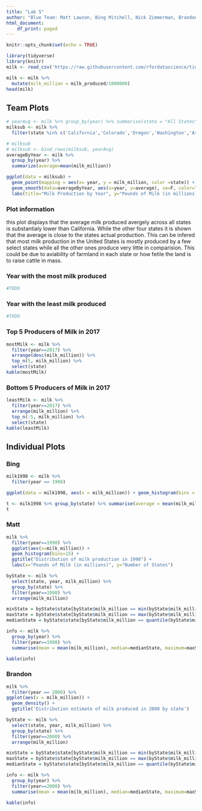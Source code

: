 ---
title: "Lab 5"
author: "Blue Team: Matt Lawson, Bing Mitchell, Nick Zimmerman, Brandon Bowen"
html_document:
    df_print: paged
---

```{r setup, include=FALSE}
knitr::opts_chunk$set(echo = TRUE)
```

```{r, include=F, message=F}
library(tidyverse)
library(knitr)
milk <- read_csv('https://raw.githubusercontent.com/rfordatascience/tidytuesday/master/data/2019/2019-01-29/state_milk_production.csv')

milk <- milk %>%
  mutate(milk_million = milk_produced/1000000)
head(milk)
```

## Team Plots
```{r, message=F}
# yearAvg <- milk %>% group_by(year) %>% summarise(state = "All States", milk_million = mean(milk_million))
milksub <- milk %>%
  filter(state %in% c('California','Colorado','Oregon','Washington','Arizona', 'All States')) %>% select(state, year, milk_million)

# milksub
# milksub <- bind_rows(milksub, yearAvg)
averageByYear <- milk %>% 
  group_by(year) %>%
  summarize(average=mean(milk_million))

ggplot(data = milksub) +
  geom_point(mapping = aes(x= year, y = milk_million, color =state)) + 
  geom_smooth(data=averageByYear, aes(x=year, y=average), se=F, color="black") +
  labs(title="Milk Production by Year", y="Pounds of Milk (in millions)", caption="The black line is the average of all states.")
```

### Plot information
this plot displays that the average milk produced avergely across all states is substantialy lower than California. While the other four states it is shown that the average is close to the states actual production. This can be infered that most milk production in the United States is mostly produced by a few select states while all the other ones produce very little in comparision. This could be due to aviability of farmland in each state or how fetile the land is to raise cattle in mass.   

### Year with the most milk produced
```{r}
#TODO
```





### Year with the least milk produced
```{r}
#TODO
```



### Top 5 Producers of Milk in 2017
```{r}
mostMilk <- milk %>%
  filter(year==2017) %>%
  arrange(desc(milk_million)) %>%
  top_n(5, milk_million) %>%
  select(state)
kable(mostMilk)
```



### Bottom 5 Producers of Milk in 2017
```{r}
leastMilk <- milk %>%
  filter(year==2017) %>%
  arrange(milk_million) %>%
  top_n(-5, milk_million) %>%
  select(state)
kable(leastMilk)
```

## Individual Plots

### Bing
```{r}
milk1998 <- milk %>%
  filter(year == 1998)

ggplot(data = milk1998, aes(x = milk_million)) + geom_histogram(bins = 10) + ggtitle('Histogram of milk produced in 1970 by state')
```
```{r}
t <- milk1998 %>% group_by(state) %>% summarise(average = mean(milk_million), med = median(milk_produced), max = max(milk_million), low = min(milk_million)) %>% as_tibble()
t
```


### Matt

```{r}
milk %>%
  filter(year==1998) %>%
  ggplot(aes(x=milk_million)) +
  geom_histogram(bins=15) + 
  ggtitle("Distribution of milk production in 1998") + 
  labs(x="Pounds of Milk (in millions)", y="Number of States") 
```

```{r}
byState <- milk %>%
  select(state, year, milk_million) %>%
  group_by(state) %>%
  filter(year==1998) %>%
  arrange(milk_million)

minState = byState$state[byState$milk_million == min(byState$milk_million)]
maxState = byState$state[byState$milk_million == max(byState$milk_million)]
medianState = byState$state[byState$milk_million == quantile(byState$milk_million, 0.5, type=1)]

info <- milk %>%
  group_by(year) %>%
  filter(year==1998) %>%
  summarise(mean = mean(milk_million), median=medianState, maximum=maxState, minimum=minState) 

kable(info)
```
### Brandon 

```{r}
milk %>%
  filter(year == 2000) %>%
ggplot(aes(x = milk_million)) +
  geom_density() + 
  ggtitle('Distribution estimate of milk produced in 2000 by state')
```

```{r}
byState <- milk %>%
  select(state, year, milk_million) %>%
  group_by(state) %>%
  filter(year==2000) %>%
  arrange(milk_million)

minState = byState$state[byState$milk_million == min(byState$milk_million)]
maxState = byState$state[byState$milk_million == max(byState$milk_million)]
medianState = byState$state[byState$milk_million == quantile(byState$milk_million, 0.5, type=1)]

info <- milk %>%
  group_by(year) %>%
  filter(year==2000) %>%
  summarise(mean = mean(milk_million), median=medianState, maximum=maxState, minimum=minState) 

kable(info)
```

